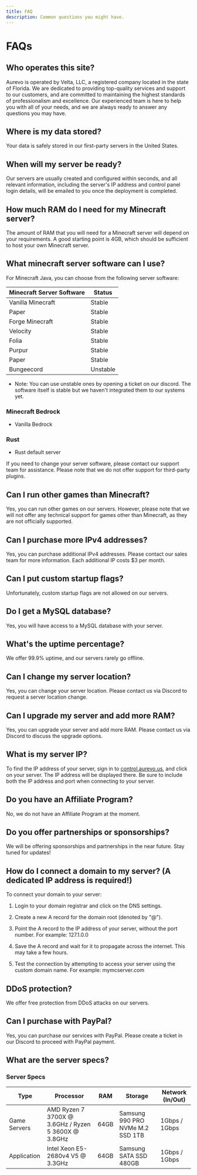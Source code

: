 ```yaml
---
title: FAQ
description: Common questions you might have.
---
```


# FAQs

## Who operates this site?

Aurevo is operated by Velta, LLC, a registered company located in the state of
Florida. We are dedicated to providing top-quality services and support to our
customers, and are committed to maintaining the highest standards of
professionalism and excellence. Our experienced team is here to help you with
all of your needs, and we are always ready to answer any questions you may have.

## Where is my data stored?

Your data is safely stored in our first-party servers in the United States.

## When will my server be ready?

Our servers are usually created and configured within seconds, and all
relevant information, including the server's IP address and control panel login
details, will be emailed to you once the deployment is completed.

## How much RAM do I need for my Minecraft server?

The amount of RAM that you will need for a Minecraft server will depend on your
requirements. A good starting point is 4GB, which should be sufficient to host
your own Minecraft server.

## What minecraft server software can I use?

For Minecraft Java, you can choose from the following server software:

| Minecraft Server Software |   Status  |
| ------------------------- | --------- |
| Vanilla Minecraft	       | Stable    |
| Paper	                   | Stable    |
| Forge Minecraft	          | Stable    |
| Velocity	                | Stable    |
| Folia	                   | Stable    |
| Purpur	                   | Stable    |
| Paper                     | Stable    |
| Bungeecord	             | Unstable  |

- Note: You can use unstable ones by opening a ticket on our discord. The software itself is stable but we haven't integrated them to our systems yet.

### Minecraft Bedrock

- Vanilla Bedrock

### Rust

- Rust default server

If you need to change your server software, please contact our support team for
assistance. Please note that we do not offer support for third-party plugins.

## Can I run other games than Minecraft?

Yes, you can run other games on our servers. However, please note that we will
not offer any technical support for games other than Minecraft, as they are not
officially supported.

## Can I purchase more IPv4 addresses?

Yes, you can purchase additional IPv4 addresses. Please contact our sales team
for more information. Each additional IP costs $3 per month.

## Can I put custom startup flags?

Unfortunately, custom startup flags are not allowed on our servers.

## Do I get a MySQL database?

Yes, you will have access to a MySQL database with your server.

## What's the uptime percentage?

We offer 99.9% uptime, and our servers rarely go offline.

## Can I change my server location?

Yes, you can change your server location. Please contact us via Discord to
request a server location change.

## Can I upgrade my server and add more RAM?

Yes, you can upgrade your server and add more RAM. Please contact us via Discord
to discuss the upgrade options.

## What is my server IP?

To find the IP address of your server, sign in to
[control.aurevo.us](https://control.aurevo.us), and click on your server. The IP
address will be displayed there. Be sure to include both the IP address and port
when connecting to your server.

## Do you have an Affiliate Program?

No, we do not have an Affiliate Program at the moment.

## Do you offer partnerships or sponsorships?

We will be offering sponsorships and partnerships in the near future. Stay tuned
for updates!

## How do I connect a domain to my server? (A dedicated IP address is required!)

To connect your domain to your server:

1. Login to your domain registrar and click on the DNS settings.

2. Create a new A record for the domain root (denoted by "@").

3. Point the A record to the IP address of your server, without the port number.
   For example: 127.1.0.0

4. Save the A record and wait for it to propagate across the internet. This may
   take a few hours.

5. Test the connection by attempting to access your server using the custom
   domain name. For example: mymcserver.com

## DDoS protection?

We offer free protection from DDoS attacks on our servers.

## Can I purchase with PayPal?

Yes, you can purchase our services with PayPal. Please create a ticket in our
Discord to proceed with PayPal payment.

## What are the server specs?

### Server Specs

| Type         | Processor                                           | RAM  | Storage                          | Network (In/Out) |
| ------------ | --------------------------------------------------- | ---- | -------------------------------- | ---------------- |
| Game Servers | AMD Ryzen 7 3700X @ 3.6GHz / Ryzen 5 3600X @ 3.8GHz | 64GB | Samsung 990 PRO NVMe M.2 SSD 1TB | 1Gbps / 1Gbps    |
| Application  | Intel Xeon E5-2680v4 V5 @ 3.3GHz                    | 64GB | Samsung SATA SSD 480GB           | 1Gbps / 1Gbps    |

